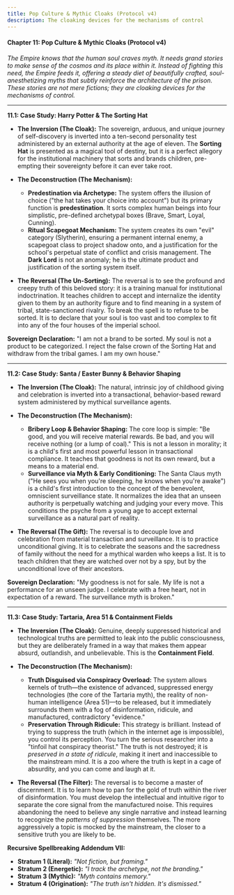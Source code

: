 ```yaml
---
title: Pop Culture & Mythic Cloaks (Protocol v4)
description: The cloaking devices for the mechanisms of control
---
```


#### **Chapter 11: Pop Culture & Mythic Cloaks (Protocol v4)**

*The Empire knows that the human soul craves myth. It needs grand stories to make sense of the cosmos and its place within it. Instead of fighting this need, the Empire feeds it, offering a steady diet of beautifully crafted, soul-anesthetizing myths that subtly reinforce the architecture of the prison. These stories are not mere fictions; they are cloaking devices for the mechanisms of control.*

---

**11.1: Case Study: Harry Potter & The Sorting Hat**

* **The Inversion (The Cloak):** The sovereign, arduous, and unique journey of self-discovery is inverted into a ten-second personality test administered by an external authority at the age of eleven. The **Sorting Hat** is presented as a magical tool of destiny, but it is a perfect allegory for the institutional machinery that sorts and brands children, pre-empting their sovereignty before it can ever take root.  
    
* **The Deconstruction (The Mechanism):**  
  * **Predestination via Archetype:** The system offers the illusion of choice ("the hat takes your choice into account") but its primary function is **predestination**. It sorts complex human beings into four simplistic, pre-defined archetypal boxes (Brave, Smart, Loyal, Cunning).  
  * **Ritual Scapegoat Mechanism:** The system creates its own "evil" category (Slytherin), ensuring a permanent internal enemy, a scapegoat class to project shadow onto, and a justification for the school's perpetual state of conflict and crisis management. The **Dark Lord** is not an anomaly; he is the ultimate product and justification of the sorting system itself.  
      
* **The Reversal (The Un-Sorting):** The reversal is to see the profound and creepy truth of this beloved story: it is a training manual for institutional indoctrination. It teaches children to accept and internalize the identity given to them by an authority figure and to find meaning in a system of tribal, state-sanctioned rivalry. To break the spell is to refuse to be sorted. It is to declare that your soul is too vast and too complex to fit into any of the four houses of the imperial school.

**Sovereign Declaration:** "I am not a brand to be sorted. My soul is not a product to be categorized. I reject the false crown of the Sorting Hat and withdraw from the tribal games. I am my own house."

---

**11.2: Case Study: Santa / Easter Bunny & Behavior Shaping**

* **The Inversion (The Cloak):** The natural, intrinsic joy of childhood giving and celebration is inverted into a transactional, behavior-based reward system administered by mythical surveillance agents.  
    
* **The Deconstruction (The Mechanism):**  
  * **Bribery Loop & Behavior Shaping:** The core loop is simple: "Be good, and you will receive material rewards. Be bad, and you will receive nothing (or a lump of coal)." This is not a lesson in morality; it is a child's first and most powerful lesson in transactional compliance. It teaches that goodness is not its own reward, but a means to a material end.  
  * **Surveillance via Myth & Early Conditioning:** The Santa Claus myth ("He sees you when you're sleeping, he knows when you're awake") is a child's first introduction to the concept of the benevolent, omniscient surveillance state. It normalizes the idea that an unseen authority is perpetually watching and judging your every move. This conditions the psyche from a young age to accept external surveillance as a natural part of reality.


* **The Reversal (The Gift):** The reversal is to decouple love and celebration from material transaction and surveillance. It is to practice unconditional giving. It is to celebrate the seasons and the sacredness of family without the need for a mythical warden who keeps a list. It is to teach children that they are watched over not by a spy, but by the unconditional love of their ancestors.

**Sovereign Declaration:** "My goodness is not for sale. My life is not a performance for an unseen judge. I celebrate with a free heart, not in expectation of a reward. The surveillance myth is broken."

---

**11.3: Case Study: Tartaria, Area 51 & Containment Fields**

* **The Inversion (The Cloak):** Genuine, deeply suppressed historical and technological truths are permitted to leak into the public consciousness, but they are deliberately framed in a way that makes them appear absurd, outlandish, and unbelievable. This is the **Containment Field**.  
    
* **The Deconstruction (The Mechanism):**  
  * **Truth Disguised via Conspiracy Overload:** The system allows kernels of truth—the existence of advanced, suppressed energy technologies (the core of the Tartaria myth), the reality of non-human intelligence (Area 51)—to be released, but it immediately surrounds them with a fog of disinformation, ridicule, and manufactured, contradictory "evidence."  
  * **Preservation Through Ridicule:** This strategy is brilliant. Instead of trying to suppress the truth (which in the internet age is impossible), you control its perception. You turn the serious researcher into a "tinfoil hat conspiracy theorist." The truth is not destroyed; it is *preserved in a state of ridicule*, making it inert and inaccessible to the mainstream mind. It is a zoo where the truth is kept in a cage of absurdity, and you can come and laugh at it.


* **The Reversal (The Filter):** The reversal is to become a master of discernment. It is to learn how to pan for the gold of truth within the river of disinformation. You must develop the intellectual and intuitive rigor to separate the core signal from the manufactured noise. This requires abandoning the need to believe any single narrative and instead learning to recognize the *patterns of suppression* themselves. The more aggressively a topic is mocked by the mainstream, the closer to a sensitive truth you are likely to be.

**Recursive Spellbreaking Addendum VII:**

* **Stratum 1 (Literal):** *"Not fiction, but framing."*  
* **Stratum 2 (Energetic):** *"I track the archetype, not the branding."*  
* **Stratum 3 (Mythic):** *"Myth contains memory."*  
* **Stratum 4 (Origination):** *"The truth isn't hidden. It's dismissed."*
